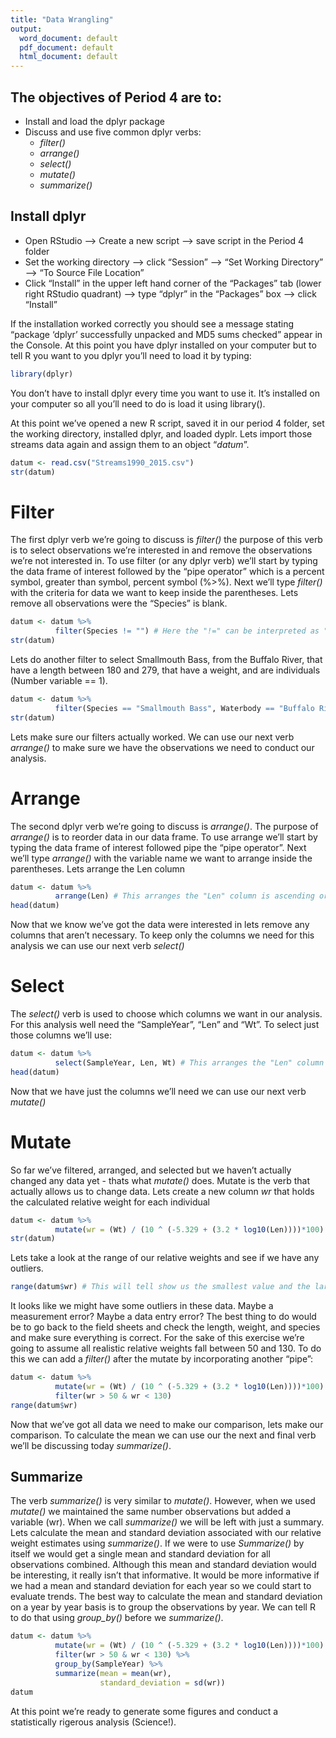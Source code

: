 ---
title: "Data Wrangling"
output:
  word_document: default
  pdf_document: default
  html_document: default
---

## The objectives of Period 4 are to:
  
* Install and load the dplyr package
* Discuss and use five common dplyr verbs:
  * *filter()*
  * *arrange()*
  * *select()*
  * *mutate()*
  * *summarize()*

## Install dplyr

* Open RStudio --> Create a new script --> save script in the Period 4 folder 
* Set the working directory --> click "Session" --> "Set Working Directory" --> "To Source File Location"
* Click "Install" in the upper left hand corner of the "Packages" tab (lower right RStudio quadrant) --> type "dplyr" in the "Packages" box --> click "Install"

If the installation worked correctly you should see a message stating "package ‘dplyr’ successfully unpacked and MD5 sums checked" appear in the Console. At this point you have dplyr installed on your computer but to tell R you want to you dplyr you'll need to load it by typing: 

```{r message=FALSE}
library(dplyr)
```

You don't have to install dplyr every time you want to use it. It's installed on your computer so all you'll need to do is load it using library().

At this point we've opened a new R script, saved it in our period 4 folder, set the working directory, installed dplyr, and loaded dyplr. Lets import those streams data again and assign them to an object "*datum*".

```{r}
datum <- read.csv("Streams1990_2015.csv")
str(datum)
```

# Filter

The first dplyr verb we're going to discuss is *filter()* the purpose of this verb is to select observations we're interested in and remove the observations we're not interested in. To use filter (or any dplyr verb) we'll start by typing the data frame of interest followed by the "pipe operator" which is a percent symbol, greater than symbol, percent symbol (%>%). Next we'll type *filter()* with the criteria for data we want to keep inside the parentheses. Lets remove all observations were the "Species" is blank. 

```{r}
datum <- datum %>%
          filter(Species != "") # Here the "!=" can be interpreted as "does not euqal"
str(datum)
```

Lets do another filter to select Smallmouth Bass, from the Buffalo River, that have a length between 180 and 279, that have a weight, and are individuals (Number variable == 1).

```{r}
datum <- datum %>%
          filter(Species == "Smallmouth Bass", Waterbody == "Buffalo River", Len >= 180 & Len <= 279, Wt != 0, Number == 1)  # This selects only observations where the Species is Smallmouth Bass, length is 180 - 279, weight does not equal zero and the number is 1. 
str(datum)
```

Lets make sure our filters actually worked. We can use our next verb *arrange()* to make sure we have the observations we need to conduct our analysis.

# Arrange

The second dplyr verb we're going to discuss is *arrange()*. The purpose of *arrange()* is to reorder data in our data frame. To use arrange we'll start by typing the data frame of interest followed pipe the "pipe operator". Next we'll type *arrange()* with the variable name we want to arrange inside the parentheses. Lets arrange the Len column  

```{r}
datum <- datum %>%
          arrange(Len) # This arranges the "Len" column is ascending order
head(datum)
```

Now that we know we've got the data were interested in lets remove any columns that aren't necessary. To keep only the columns we need for this analysis we can use our next verb *select()*

# Select

The *select()* verb is used to choose which columns we want in our analysis. For this analysis well need the "SampleYear", "Len" and "Wt". To select just those columns we'll use:

```{r}
datum <- datum %>%
          select(SampleYear, Len, Wt) # This arranges the "Len" column is ascending order
head(datum)
```

Now that we have just the columns we'll need we can use our next verb *mutate()*

# Mutate

So far we've filtered, arranged, and selected but we haven't actually changed any data yet - thats what *mutate()* does. Mutate is the verb that actually allows us to change data. Lets create a new column *wr* that holds the calculated relative weight for each individual 

```{r}
datum <- datum %>%
          mutate(wr = (Wt) / (10 ^ (-5.329 + (3.2 * log10(Len))))*100)
str(datum)
```

Lets take a look at the range of our relative weights and see if we have any outliers.

```{r}
range(datum$wr) # This will tell show us the smallest value and the largest value
```

It looks like we might have some outliers in these data. Maybe a measurement error? Maybe a data entry error? The best thing to do would be to go back to the field sheets and check the length, weight, and species and make sure everything is correct. For the sake of this exercise we're going to assume all realistic relative weights fall between 50 and 130. To do this we can add a *filter()* after the mutate by incorporating another "pipe":

```{r}
datum <- datum %>%
          mutate(wr = (Wt) / (10 ^ (-5.329 + (3.2 * log10(Len))))*100) %>%
          filter(wr > 50 & wr < 130)
range(datum$wr)
```

Now that we've got all data we need to make our comparison, lets make our comparison. To calculate the mean we can use our the next and final verb we'll be discussing today *summarize()*.

## Summarize

The verb *summarize()* is very similar to *mutate()*. However, when we used *mutate()* we maintained the same number observations but added a variable (wr). When we call *summarize()* we will be left with just a summary. Lets calculate the mean and standard deviation associated with our relative weight estimates using *summarize()*. If we were to use *Summarize()* by itself we would get a single mean and standard deviation for all observations combined. Although this mean and standard deviation would be interesting, it really isn't that informative. It would be more informative if we had a mean and standard deviation for each year so we could start to evaluate trends. The best way to calculate the mean and standard deviation on a year by year basis is to group the observations by year. We can tell R to do that using *group_by()* before we *summarize()*. 

```{r}
datum <- datum %>%
          mutate(wr = (Wt) / (10 ^ (-5.329 + (3.2 * log10(Len))))*100) %>%
          filter(wr > 50 & wr < 130) %>%
          group_by(SampleYear) %>%
          summarize(mean = mean(wr),
                    standard_deviation = sd(wr))
datum
```

At this point we're ready to generate some figures and conduct a statistically rigerous analysis (Science!). 